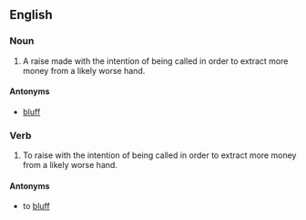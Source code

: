 ==English==

===Noun===
{{en-noun|head=[[value]] [[raise]]}}

# {{poker}} A raise made with the intention of being called in order to extract more money from a likely worse hand. 

====Antonyms====

* [[bluff]]

===Verb===
{{en-verb|head=[[value]] [[raise]]|value raises|value raising|value raised}}

# {{poker}} To raise with the intention of being called in order to extract more money from a likely worse hand.

====Antonyms====

* to [[bluff]]